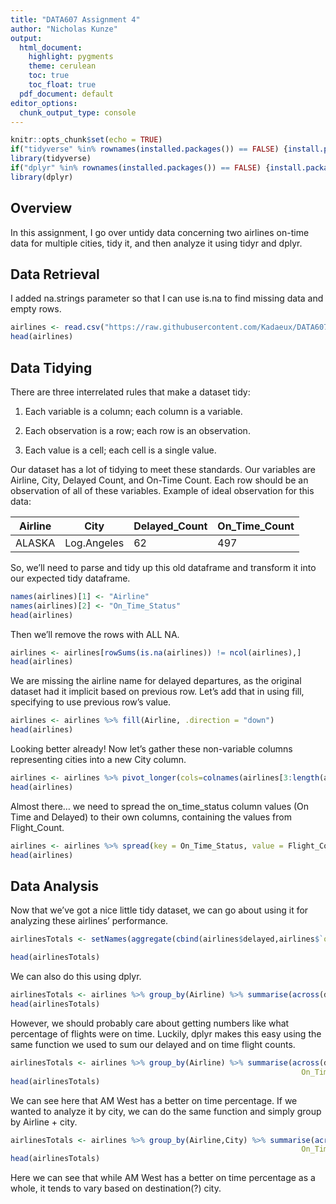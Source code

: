 ```yaml
---
title: "DATA607 Assignment 4"
author: "Nicholas Kunze"
output:
  html_document:
    highlight: pygments
    theme: cerulean
    toc: true
    toc_float: true
  pdf_document: default
editor_options: 
  chunk_output_type: console
---
```


```r
knitr::opts_chunk$set(echo = TRUE)
if("tidyverse" %in% rownames(installed.packages()) == FALSE) {install.packages("tidyverse")}
library(tidyverse)
if("dplyr" %in% rownames(installed.packages()) == FALSE) {install.packages("dplyr")}
library(dplyr)
```

## Overview

In this assignment, I go over untidy data concerning two airlines on-time data for multiple cities, tidy it, and then analyze it using tidyr and dplyr.

## Data Retrieval

I added na.strings parameter so that I can use is.na to find missing data and empty rows.

```r
airlines <- read.csv("https://raw.githubusercontent.com/Kadaeux/DATA607Ass4/master/ass4.csv", na.strings=c("","NA"))
head(airlines)
```

## Data Tidying

There are three interrelated rules that make a dataset tidy:

1.  Each variable is a column; each column is a variable.

2.  Each observation is a row; each row is an observation.

3.  Each value is a cell; each cell is a single value.

Our dataset has a lot of tidying to meet these standards. Our variables are Airline, City, Delayed Count, and On-Time Count. Each row should be an observation of all of these variables. Example of ideal observation for this data:

| Airline | City        | Delayed_Count | On_Time_Count |
|---------|-------------|---------------|---------------|
| ALASKA  | Log.Angeles | 62            | 497           |

So, we'll need to parse and tidy up this old dataframe and transform it into our expected tidy dataframe.

```r
names(airlines)[1] <- "Airline"
names(airlines)[2] <- "On_Time_Status"
head(airlines)
```

Then we'll remove the rows with ALL NA.

```r
airlines <- airlines[rowSums(is.na(airlines)) != ncol(airlines),]
head(airlines)
```

We are missing the airline name for delayed departures, as the original dataset had it implicit based on previous row. Let's add that in using fill, specifying to use previous row's value.

```r
airlines <- airlines %>% fill(Airline, .direction = "down")
head(airlines)
```

Looking better already! Now let's gather these non-variable columns representing cities into a new City column. 

```r
airlines <- airlines %>% pivot_longer(cols=colnames(airlines[3:length(airlines)]),names_to = "City", values_to = "Flight_Count")
head(airlines)
```

Almost there... we need to spread the on_time_status column values (On Time and Delayed) to their own columns, containing the values from Flight_Count.

```r
airlines <- airlines %>% spread(key = On_Time_Status, value = Flight_Count)
head(airlines)
```

## Data Analysis

Now that we've got a nice little tidy dataset, we can go about using it for analyzing these airlines' performance.

```r
airlinesTotals <- setNames(aggregate(cbind(airlines$delayed,airlines$`on time`),by=list(Airline=airlines$Airline),FUN=sum), c("Airline","delayed","on time"))

head(airlinesTotals)
```

We can also do this using dplyr.

```r
airlinesTotals <- airlines %>% group_by(Airline) %>% summarise(across(delayed:`on time`, sum))
head(airlinesTotals)
```

However, we should probably care about getting numbers like what percentage of flights were on time. Luckily, dplyr makes this easy using the same function we used to sum our delayed and on time flight counts.

```r
airlinesTotals <- airlines %>% group_by(Airline) %>% summarise(across(delayed:`on time`, sum),
                                                                 On_Time_Percentage = (`on time`/(`on time`+delayed)))
head(airlinesTotals)
```

We can see here that AM West has a better on time percentage. If we wanted to analyze it by city, we can do the same function and simply group by Airline + city.

```r
airlinesTotals <- airlines %>% group_by(Airline,City) %>% summarise(across(delayed:`on time`, sum),
                                                                 On_Time_Percentage = (`on time`/(`on time`+delayed)))
head(airlinesTotals)
```

Here we can see that while AM West has a better on time percentage as a whole, it tends to vary based on destination(?) city. 